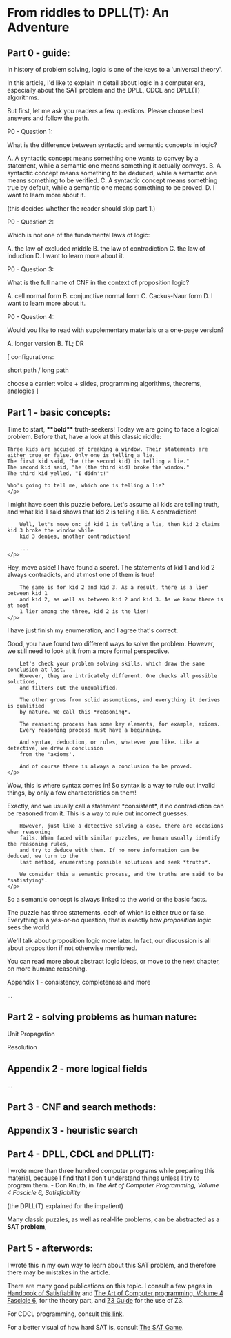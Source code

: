

# From riddles to DPLL(T): An Adventure

## Part 0 - guide:

In history of problem solving, logic is one of the keys to a 'universal theory'.

In this article, I'd like to explain in detail about logic in a computer era, especially
about the SAT problem and the DPLL, CDCL and DPLL(T) algorithms.

But first, let me ask you readers a few questions. Please choose best answers and
follow the path.

P0 - Question 1:

What is the difference between syntactic and semantic concepts in logic?

A. A syntactic concept means something one wants to convey by a statement, while a semantic
one means something it actually conveys.
B. A syntactic concept means something to be deduced, while a semantic one
means something to be verified.
C. A syntactic concept means something true by default, while a semantic one
means something to be proved.
D. I want to learn more about it.

(this decides whether the reader should skip part 1.)

P0 - Question 2:

Which is not one of the fundamental laws of logic:

A. the law of excluded middle
B. the law of contradiction
C. the law of induction
D. I want to learn more about it.

P0 - Question 3:

What is the full name of CNF in the context of proposition logic?

A. cell normal form
B. conjunctive normal form
C. Cackus-Naur form
D. I want to learn more about it.

P0 - Question 4:

Would you like to read with supplementary materials or a one-page version?

A. longer version
B. TL; DR

[
configurations:

short path / long path

choose a carrier: voice + slides, programming algorithms, theorems, analogies
]

## Part 1 - basic concepts:

<Teacher>
    <p>
    Time to start, <b>**bold**</b> truth-seekers! Today we are going to face a logical problem. Before that, have a look at this classic riddle:

    Three kids are accused of breaking a window. Their statements are either true or false. Only one is telling a lie.
    The first kid said, "he (the second kid) is telling a lie."
    The second kid said, "he (the third kid) broke the window."
    The third kid yelled, "I didn't!"

    Who's going to tell me, which one is telling a lie?
    </p>
</Teacher>

<Student name="A">
    <p>
        I might have seen this puzzle before. Let's assume all kids are telling truth,
        and what kid 1 said shows that kid 2 is telling a lie. A contradiction!

        Well, let's move on: if kid 1 is telling a lie, then kid 2 claims kid 3 broke the window while
        kid 3 denies, another contradiction!

        ...
    </p>
</Student>

<Student name="B">
    <p>
        Hey, move aside! I have found a secret. The statements of kid 1 and kid 2
        always contradicts, and at most one of them is true!

        The same is for kid 2 and kid 3. As a result, there is a lier between kid 1
        and kid 2, as well as between kid 2 and kid 3. As we know there is at most
        1 lier among the three, kid 2 is the lier!
    </p>
</Student>

<Student name="A">
    <p>I have just finish my enumeration, and I agree that's correct.</p>
</Student>

<Teacher>
    <p>
        Good, you have found two different ways to solve the problem.
        However, we still need to look at it from a more formal perspective.

        Let's check your problem solving skills, which draw the same conclusion at last.
        However, they are intricately different. One checks all possible solutions,
        and filters out the unqualified.

        The other grows from solid assumptions, and everything it derives is qualified
        by nature. We call this *reasoning*.

        The reasoning process has some key elements, for example, axioms.
        Every reasoning process must have a beginning.
        
        And syntax, deduction, or rules, whatever you like. Like a detective, we draw a conclusion
        from the 'axioms'.

        And of course there is always a conclusion to be proved.
    </p>
</Teacher>

<Student>
    <p>
        Wow, this is where syntax comes in! So syntax is a way to rule out invalid
        things, by only a few characteristics on them!
    </p>
</Student>

<Teacher>
    <p>
        Exactly, and we usually call a statement *consistent*, if no contradiction
        can be reasoned from it. This is a way to rule out incorrect guesses.

        However, just like a detective solving a case, there are occasions when reasoning
        fails. When faced with similar puzzles, we human usually identify the reasoning rules,
        and try to deduce with them. If no more information can be deduced, we turn to the
        last method, enumerating possible solutions and seek *truths*.

        We consider this a semantic process, and the truths are said to be *satisfying*.
    </p>
</Teacher>

<Student>
    <p>
        So a semantic concept is always linked to the world or the basic facts.
    </p>
</Student>

The puzzle has three statements, each of which is either true or false.
Everything is a yes-or-no question, that is exactly how *proposition logic* sees the world.

We'll talk about proposition logic more later. In fact, our discussion is all about
proposition if not otherwise mentioned.

You can read more about abstract logic ideas, or move to the next chapter, on more humane reasoning.

Appendix 1 - consistency, completeness and more

...

## Part 2 - solving problems as human nature:



Unit Propagation

Resolution

## Appendix 2 - more logical fields

...

## Part 3 - CNF and search methods:

## Appendix 3 - heuristic search

## Part 4 - DPLL, CDCL and DPLL(T):

 I wrote more than three hundred computer programs while preparing this
material, because I find that I don't understand things unless I try to program
them. - Don Knuth, in *The Art of Computer Programming, Volume 4 Fascicle 6, Satisfiability*

(the DPLL(T) explained for the impatient)

Many classic puzzles, as well as real-life problems, can be abstracted
as a <b>SAT problem</b>, 


## Part 5 - afterwords:

I wrote this in my own way to learn about this SAT problem, and therefore
there may be mistakes in the article.

There are many good publications on this topic. I consult a few pages in
<a href="https://www.iospress.nl/book/handbook-of-satisfiability-2/">Handbook of Satisfiability</a>
and <a href="https://www.pearson.com/us/higher-education/program/Knuth-Art-of-Computer-Programming-Volume-4-Fascicle-6-The-Satisfiability/PGM328228.html">
The Art of Computer programming, Volume 4 Fascicle 6</a>, for the theory
part, and <a href="https://microsoft.github.io/z3guide/">Z3 Guide</a> for
the use of Z3.

For CDCL programming, consult <a href="https://cse442-17f.github.io/Conflict-Driven-Clause-Learning/">this link</a>.

For a better visual of how hard SAT is, consult <a href="https://www.cril.univ-artois.fr/~roussel/satgame/satgame.php">The SAT Game</a>.
